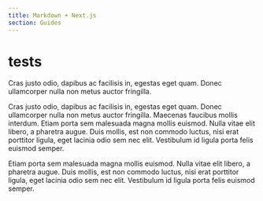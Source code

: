 ```yaml
---
title: Markdown + Next.js
section: Guides
---
```


# tests

Cras justo odio, dapibus ac facilisis in, egestas eget quam. Donec ullamcorper nulla non metus auctor fringilla.&#x20;

Cras justo odio, dapibus ac facilisis in, egestas eget quam. Donec ullamcorper nulla non metus auctor fringilla. Maecenas faucibus mollis interdum. Etiam porta sem malesuada magna mollis euismod. Nulla vitae elit libero, a pharetra augue. Duis mollis, est non commodo luctus, nisi erat porttitor ligula, eget lacinia odio sem nec elit. Vestibulum id ligula porta felis euismod semper.

Etiam porta sem malesuada magna mollis euismod. Nulla vitae elit libero, a pharetra augue. Duis mollis, est non commodo luctus, nisi erat porttitor ligula, eget lacinia odio sem nec elit. Vestibulum id ligula porta felis euismod semper.
